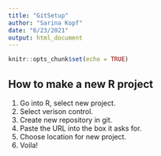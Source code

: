 ```yaml
---
title: "GitSetup"
author: "Sarina Kopf"
date: "6/23/2021"
output: html_document
---
```


```r
knitr::opts_chunk$set(echo = TRUE)
```

## How to make a new R project
1. Go into R, select new project. 
2. Select verison control. 
3. Create new repository in git. 
4. Paste the URL into the box it asks for. 
5. Choose location for new project. 
6. Voila!


